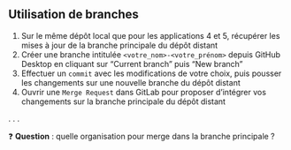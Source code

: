 :::{.callout-tip collapse="true" icon=false}
## Utilisation de branches

::: {.incremental}
1. Sur le même dépôt local que pour les applications 4 et 5, récupérer les mises à jour de la branche principale du dépôt distant
2. Créer une branche intitulée `<votre_nom>-<votre_prénom>` depuis GitHub Desktop en cliquant sur "Current branch" puis "New branch"
3. Effectuer un `commit` avec les modifications de votre choix, puis pousser les changements sur une nouvelle branche du dépôt distant <!-- `git push -u origin <votre_nom>-<votre_prénom>` -->
4. Ouvrir une `Merge Request` dans GitLab pour proposer d'intégrer vos changements sur la branche principale du dépôt distant
:::
:::

. . .

❓ **Question** : quelle organisation pour merge dans la branche principale ?
